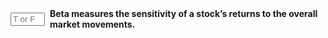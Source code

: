 
::: {.question-block}

<form onsubmit="event.preventDefault(); checkAnswerBox('module3_tf_q14','T')" style="display: flex; align-items: center; gap: 8px;">
<input type="text" id="module3_tf_q14" name="module3_tf_q14" maxlength="1" placeholder="T or F" style="width: 55px;" data-correct-answer="T" /> 
<label for="module3_tf_q14"><strong>Beta measures the sensitivity of a stock's returns to the overall market movements.</strong></label>
</form>

<div id="feedback-module3_tf_q14" class="feedback" data-status="" style="display:none;">
The sentence is TRUE. Beta captures how a stock’s returns respond to changes in the market.
</div>
:::

